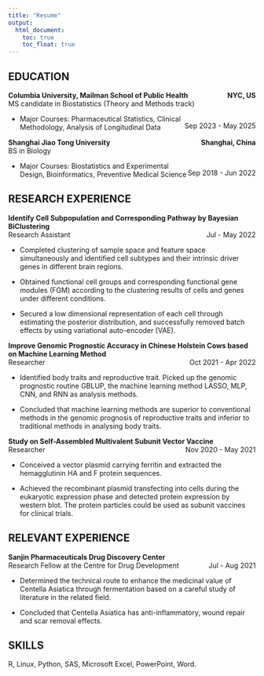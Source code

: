 ```yaml
---
title: "Resume"
output: 
  html_document:
    toc: true
    toc_float: true
---
```


## EDUCATION

**Columbia University, Mailman School of Public Health**[NYC, US]{style="float: right; font-weight: bold;"}\
MS candidate in Biostatistics (Theory and Methods track)

::: {style="text-align: right; float: right;"}
Sep 2023 - May 2025
:::

-   Major Courses: Pharmaceutical Statistics, Clinical Methodology, Analysis of Longitudinal Data

**Shanghai Jiao Tong University**[Shanghai, China]{style="float: right; font-weight: bold;"}\
BS in Biology

::: {style="text-align: right; float: right;"}
Sep 2018 - Jun 2022
:::

-   Major Courses: Biostatistics and Experimental Design, Bioinformatics, Preventive Medical Science

## RESEARCH EXPERIENCE

**Identify Cell Subpopulation and Corresponding Pathway by Bayesian BiClustering**\
Research Assistant[Jul - May 2022]{style="text-align: right; float: right;"}

-   Completed clustering of sample space and feature space simultaneously and identified cell subtypes and their intrinsic driver genes in different brain regions.

-   Obtained functional cell groups and corresponding functional gene modules (FGM) according to the clustering results of cells and genes under different conditions.

-   Secured a low dimensional representation of each cell through estimating the posterior distribution, and successfully removed batch effects by using variational auto-encoder (VAE).

**Improve Genomic Prognostic Accuracy in Chinese Holstein Cows based on Machine Learning Method**\
Researcher[Oct 2021 - Apr 2022]{style="text-align: right; float: right;"}

-   Identified body traits and reproductive trait. Picked up the genomic prognostic routine GBLUP, the machine learning method LASSO, MLP, CNN, and RNN as analysis methods.

-   Concluded that machine learning methods are superior to conventional methods in the genomic prognosis of reproductive traits and inferior to traditional methods in analysing body traits.\

**Study on Self-Assembled Multivalent Subunit Vector Vaccine**\
Researcher[Nov 2020 - May 2021]{style="text-align: right; float: right;"}\

-   Conceived a vector plasmid carrying ferritin and extracted the hemagglutinin HA and F protein sequences.

-   Achieved the recombinant plasmid transfecting into cells during the eukaryotic expression phase and detected protein expression by western blot. The protein particles could be used as subunit vaccines for clinical trials.

## RELEVANT EXPERIENCE

**Sanjin Pharmaceuticals Drug Discovery Center**\
Research Fellow at the Centre for Drug Development[Jul - Aug 2021]{style="text-align: right; float: right;"}

-   Determined the technical route to enhance the medicinal value of Centella Asiatica through fermentation based on a careful study of literature in the related field.

-   Concluded that Centella Asiatica has anti-inflammatory, wound repair and scar removal effects.\

## SKILLS

R, Linux, Python, SAS, Microsoft Excel, PowerPoint, Word.\
